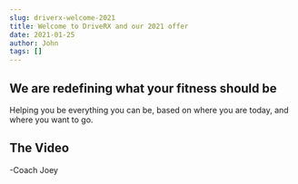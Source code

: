 ```yaml
---
slug: driverx-welcome-2021
title: Welcome to DriveRX and our 2021 offer
date: 2021-01-25
author: John
tags: []
---
```

## We are redefining what your fitness should be

Helping you be everything you can be, based on where you are today, and where you want to go.

## The Video

<p>
  <YouTube videoId={"jVeJuPAOwUo"} containerClassName={"youtube-container"} />
</p>

\-Coach Joey